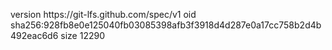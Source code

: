 version https://git-lfs.github.com/spec/v1
oid sha256:928fb8e0e125040fb03085398afb3f3918d4d287e0a17cc758b2d4b492eac6d6
size 12290
